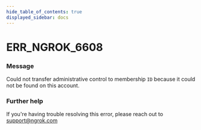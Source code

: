 ```yaml
---
hide_table_of_contents: true
displayed_sidebar: docs
---
```



# ERR_NGROK_6608

### Message

Could not transfer administrative control to membership `ID` because it could not be found on this account.

<ErrorDetails error="err_ngrok_6608" />

### Further help

If you're having trouble resolving this error, please reach out to [support@ngrok.com](mailto:support@ngrok.com?subject=Help%20with%20ERR_NGROK_6608)
